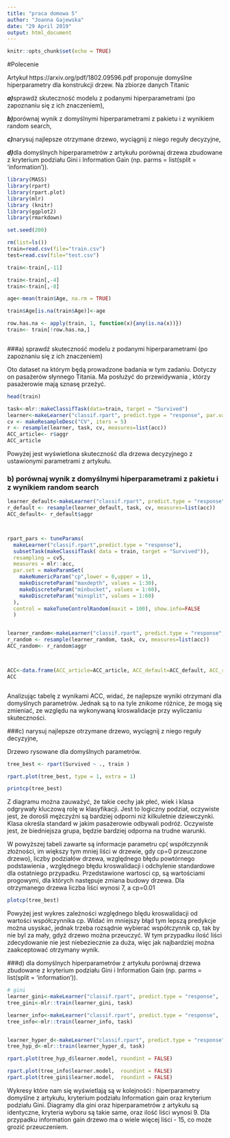 ```yaml
---
title: "praca domowa 5"
author: "Joanna Gajewska"
date: "29 April 2019"
output: html_document
---
```


```r
knitr::opts_chunk$set(echo = TRUE)
```


#Polecenie

Artykuł https://arxiv.org/pdf/1802.09596.pdf proponuje domyślne hiperparametry dla konstrukcji drzew.
Na zbiorze danych Titanic

***a)***sprawdź skuteczność modelu z podanymi hiperparametrami (po zapoznaniu się z ich znaczeniem),

***b)***porównaj wynik z domyślnymi hiperparametrami z pakietu i z wynikiem random search,

***c)***narysuj najlepsze otrzymane drzewo, wyciągnij z niego reguły decyzyjne,

***d)***dla domyślnych hiperparametrów z artykułu porównaj drzewa zbudowane z kryterium podziału Gini i Information Gain (np. parms = list(split = 'information')).
```r
library(MASS)
library(rpart)
library(rpart.plot)
library(mlr)
library (knitr)
library(ggplot2)
library(rmarkdown)

set.seed(200)

rm(list=ls())
train=read.csv(file="train.csv")
test=read.csv(file="test.csv")

train<-train[,-11]

train<-train[,-4]
train<-train[,-8]

age<-mean(train$Age, na.rm = TRUE)

train$Age[is.na(train$Age)]<-age

row.has.na <- apply(train, 1, function(x){any(is.na(x))})
train<- train[!row.has.na,]



```


###a) sprawdź skuteczność modelu z podanymi hiperparametrami (po zapoznaniu się z ich znaczeniem)

Oto dataset na którym będą prowadzone badania w tym zadaniu. Dotyczy on pasażerów słynnego Titania. Ma posłużyć do przewidywania , którzy pasażerowie mają sznasę przeżyć. 


```r
head(train)

task<-mlr::makeClassifTask(data=train, target = "Survived")
learner<-makeLearner("classif.rpart", predict.type = "response", par.vals = list( minsplit = 18, minbucket = 12,  cp = 0.001 , maxdepth=13))
cv <- makeResampleDesc("CV", iters = 5)
r <- resample(learner, task, cv, measures=list(acc))
ACC_article<- r$aggr
ACC_article

```

Powyżej jest wyświetlona skuteczność dla drzewa decyzyjnego z ustawionymi parametrami z artykułu. 

### b) porównaj wynik z domyślnymi hiperparametrami z pakietu i z wynikiem random search

```r


learner_default<-makeLearner("classif.rpart", predict.type = "response")
r_default <- resample(learner_default, task, cv, measures=list(acc))
ACC_default<- r_default$aggr



rpart_pars <- tuneParams(
  makeLearner("classif.rpart",predict.type = "response"),
  subsetTask(makeClassifTask( data = train, target = "Survived")),
  resampling = cv5,
  measures = mlr::acc,
  par.set = makeParamSet(
    makeNumericParam("cp",lower = 0,upper = 1),
    makeDiscreteParam("maxdepth", values = 1:30),
    makeDiscreteParam("minbucket", values = 1:60),
    makeDiscreteParam("minsplit", values = 1:60)
  ),
  control = makeTuneControlRandom(maxit = 100), show.info=FALSE
  )


learner_random<-makeLearner("classif.rpart", predict.type = "response", par.vals = rpart_pars$x )
r_random <- resample(learner_random, task, cv, measures=list(acc))
ACC_random<- r_random$aggr



ACC<-data.frame(ACC_article=ACC_article, ACC_default=ACC_default, ACC_ranodm=ACC_random)
ACC



```

Analizując tabelę z wynikami ACC, widać, że najlepsze wyniki otrzymani dla domyślnych parametrów. Jednak są to na tyle znikome różnice, że mogą się zmieniać, ze względu na wykonywaną kroswalidacje przy  wyliczaniu skuteczności. 

###c) narysuj najlepsze otrzymane drzewo, wyciągnij z niego reguły decyzyjne,

Drzewo rysowane dla domyślnych parametrów. 


```r
tree_best <- rpart(Survived ~ ., train )

rpart.plot(tree_best, type = 1, extra = 1)

printcp(tree_best)
```

Z diagramu można zauważyć, że takie cechy jak płeć, wiek i klasa odgrywały kluczową rolę w klasyfikacji.
Jest to logiczny podział, oczywiste jest, że dorośli mężczyźni są bardziej odporni niż kilkuletnie dziewczynki. Klasa określa standard w jakim pasażerowie odbywali podróż. Oczywiste jest, że biedniejsza grupa, będzie bardziej odporna na trudne warunki. 

W powyższej tabeli zawarte są informacje parametru cp( współczynnik złożności, im większy tym mniej liści w drzewie, gdy cp=0 przeuczone drzewo), liczby podziałów drzewa, względnego błędu powtórnego podstawienia , względnego błędu kroswalidacji i odchylenie standardowe dla ostatniego przypadku. Przedstawione wartosci cp, są wartościami progowymi, dla których następuje zmiana budowy drzewa. Dla otrzymanego drzewa liczba liści wynosi 7, a cp=0.01

```r
plotcp(tree_best)
```


Powyżej jest wykres zależności względnego blędu kroswalidacji od wartości współczynnika cp. Widać im mniejszy błąd tym lepszą predykcje można usyskać, jednak trzeba rozsądnie wybierać współczynnik cp, tak by nie byl za mały, gdyż drzewo można przeuczyć. W tym przypadku ilość liści zdecydowanie nie jest niebeziecznie za duża, więc jak najbardziej można zaakceptować otrzymany wynik. 


###d) dla domyślnych hiperparametrów z artykułu porównaj drzewa zbudowane z kryterium podziału Gini i Information Gain (np. parms = list(split = 'information')).

```r
# gini
learner_gini<-makeLearner("classif.rpart", predict.type = "response",  parms  = list(split="gini") )
tree_gini<-mlr::train(learner_gini, task)

learner_info<-makeLearner("classif.rpart", predict.type = "response",  parms  = list(split="information") )
tree_info<-mlr::train(learner_info, task)


learner_hyper_d<-makeLearner("classif.rpart", predict.type = "response", par.vals = list( minsplit = 20, minbucket = 7,  cp = 0.01 , maxdepth=30))
tree_hyp_d<-mlr::train(learner_hyper_d, task)

rpart.plot(tree_hyp_d$learner.model, roundint = FALSE)

rpart.plot(tree_info$learner.model,  roundint = FALSE)
rpart.plot(tree_gini$learner.model,  roundint = FALSE)
```


Wykresy które nam się wyświetlają są w kolejnośći : hiperparametry domyślne z artykułu,  kryterium podziału Information gain oraz kryterium podziału Gini.
Diagramy dla gini oraz hiperparametrów z artykułu są identyczne, kryteria wyboru są takie same, oraz ilość liści wynosi 9. Dla  przypadku information gain drzewo ma o wiele więcej liści - 15, co może grozić przeuczeniem. 


